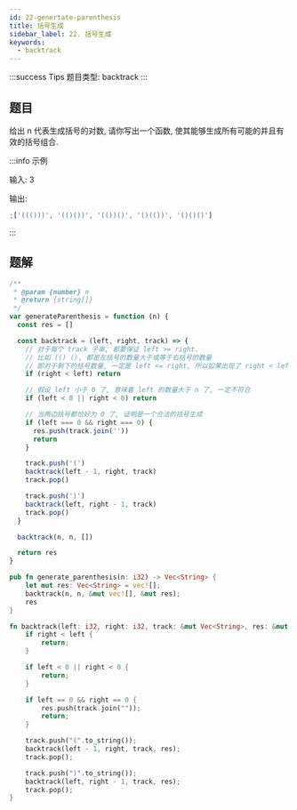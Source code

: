 ```yaml
---
id: 22-genertate-parenthesis
title: 括号生成
sidebar_label: 22. 括号生成
keywords:
  - backtrack
---
```


:::success Tips
题目类型: backtrack
:::

## 题目

给出 n 代表生成括号的对数, 请你写出一个函数, 使其能够生成所有可能的并且有效的括号组合.

:::info 示例

输入: 3

输出:

```ts
;['((()))', '(()())', '(())()', '()(())', '()()()']
```

:::

## 题解


<Tabs>
  <TabItem value="JavaScript" label="JavaScript" default>

```ts
/**
 * @param {number} n
 * @return {string[]}
 */
var generateParenthesis = function (n) {
  const res = []

  const backtrack = (left, right, track) => {
    // 对于每个 track 子串, 都要保证 left >= right. 
    // 比如 (() (), 都是左括号的数量大于或等于右括号的数量
    // 即对于剩下的括号数量, 一定是 left <= right, 所以如果出现了 right < left, 一定不符合
    if (right < left) return

    // 假设 left 小于 0 了, 意味着 left 的数量大于 n 了, 一定不符合
    if (left < 0 || right < 0) return

    // 当两边括号都恰好为 0 了, 证明是一个合法的括号生成
    if (left === 0 && right === 0) {
      res.push(track.join(''))
      return
    }

    track.push('(')
    backtrack(left - 1, right, track)
    track.pop()

    track.push(')')
    backtrack(left, right - 1, track)
    track.pop()
  }

  backtrack(n, n, [])

  return res
}
```

</TabItem>
<TabItem value="Rust" label="Rust">

```rust
pub fn generate_parenthesis(n: i32) -> Vec<String> {
    let mut res: Vec<String> = vec![];
    backtrack(n, n, &mut vec![], &mut res);
    res
}

fn backtrack(left: i32, right: i32, track: &mut Vec<String>, res: &mut Vec<String>) {
    if right < left {
        return;
    }

    if left < 0 || right < 0 {
        return;
    }

    if left == 0 && right == 0 {
        res.push(track.join(""));
        return;
    }

    track.push("(".to_string());
    backtrack(left - 1, right, track, res);
    track.pop();

    track.push(")".to_string());
    backtrack(left, right - 1, track, res);
    track.pop();
}
```

</TabItem>
</Tabs>
